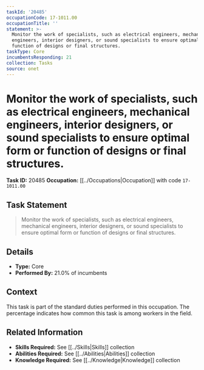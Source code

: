 ```yaml
---
taskId: '20485'
occupationCode: 17-1011.00
occupationTitle: ''
statement: >-
  Monitor the work of specialists, such as electrical engineers, mechanical
  engineers, interior designers, or sound specialists to ensure optimal form or
  function of designs or final structures.
taskType: Core
incumbentsResponding: 21
collection: Tasks
source: onet
---
```

# Monitor the work of specialists, such as electrical engineers, mechanical engineers, interior designers, or sound specialists to ensure optimal form or function of designs or final structures.

**Task ID:** 20485
**Occupation:** [[../Occupations|Occupation]] with code `17-1011.00`

## Task Statement

> Monitor the work of specialists, such as electrical engineers, mechanical engineers, interior designers, or sound specialists to ensure optimal form or function of designs or final structures.

## Details

- **Type:** Core
- **Performed By:** 21.0% of incumbents

## Context

This task is part of the standard duties performed in this occupation. The percentage indicates how common this task is among workers in the field.

## Related Information

- **Skills Required:** See [[../Skills|Skills]] collection
- **Abilities Required:** See [[../Abilities|Abilities]] collection
- **Knowledge Required:** See [[../Knowledge|Knowledge]] collection
